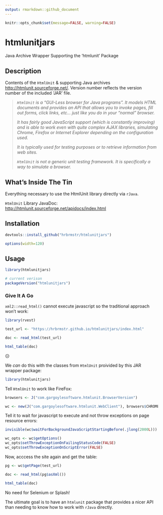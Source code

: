 ```yaml
---
output: rmarkdown::github_document
---
```

```r
knitr::opts_chunk$set(message=FALSE, warning=FALSE)
```
# htmlunitjars

Java Archive Wrapper Supporting the 'htmlunit' Package

## Description

Contents of the `HtmlUnit` & supporting Java archives <http://htmlunit.sourceforge.net/>. Version number reflects the version number of the included 'JAR' file.

>_`HtmlUnit` is a "GUI-Less browser for Java programs". It models HTML documents and provides an API that allows you to invoke pages, fill out forms, click links, etc... just like you do in your "normal" browser._
>
>_It has fairly good JavaScript support (which is constantly improving) and is able to work even with quite complex AJAX libraries, simulating Chrome, Firefox or Internet Explorer depending on the configuration used._
>
>_It is typically used for testing purposes or to retrieve information from web sites._
>
>_`HtmlUnit` is not a generic unit testing framework. It is specifically a way to simulate a browser._
    

## What's Inside The Tin

Everything necessary to use the HtmlUnit library directly via `rJava`.

`HtmlUnit` Library JavaDoc: <http://htmlunit.sourceforge.net/apidocs/index.html>

## Installation

```r
devtools::install_github("hrbrmstr/htmlunitjars")
```

```r
options(width=120)
```

## Usage

```r
library(htmlunitjars)

# current verison
packageVersion("htmlunitjars")

```

### Give It A Go

`xml2::read_html()` cannot execute javascript so the traditional approach won't work:

```r
library(rvest)

test_url <- "https://hrbrmstr.github.io/htmlunitjars/index.html"

doc <- read_html(test_url)

html_table(doc)
```

☹️

We _can_ do this with the classes from `HtmlUnit` proivided by this JAR wrapper package:

```r
library(htmlunitjars)
```

Tell `HtmlUnit` to work like FireFox:

```r
browsers <- J("com.gargoylesoftware.htmlunit.BrowserVersion")

wc <- new(J("com.gargoylesoftware.htmlunit.WebClient"), browsers$CHROME)
```

Tell it to wait for javascript to execute and not throw exceptions on page resource errors:

```r
invisible(wc$waitForBackgroundJavaScriptStartingBefore(.jlong(2000L)))

wc_opts <- wc$getOptions()
wc_opts$setThrowExceptionOnFailingStatusCode(FALSE)
wc_opts$setThrowExceptionOnScriptError(FALSE)
```

Now, acccess the site again and get the table:

```r
pg <- wc$getPage(test_url)

doc <- read_html(pg$asXml())

html_table(doc)
```

No need for Selenium or Splash!

The ultimate goal is to have an `htmlunit` package that provides a nicer API than needing to know how to work with `rJava` directly.
